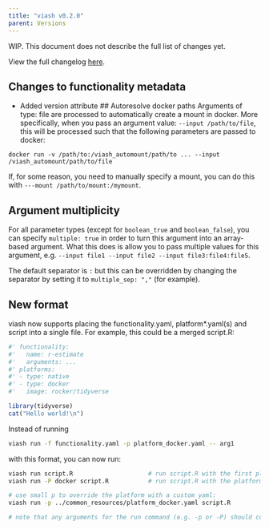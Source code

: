 ```yaml
---
title: "viash v0.2.0"
parent: Versions
---
```


WIP. This document does not describe the full list of changes yet.

View the full changelog [here](https://github.com/data-intuitive/viash/blob/master/CHANGELOG.md).

## Changes to functionality metadata

* Added version attribute
## Autoresolve docker paths
Arguments of type: file are processed to automatically create a mount in docker. More specifically, when you pass an argument value: `--input /path/to/file`, this will be processed such that the following parameters are passed to docker:
```
docker run -v /path/to:/viash_automount/path/to ... --input /viash_automount/path/to/file
```

If, for some reason, you need to manually specify a mount, you can do this with `---mount /path/to/mount:/mymount`.

## Argument multiplicity
For all parameter types (except for `boolean_true` and `boolean_false`), you can specify `multiple: true` in order to turn this argument into an array-based argument. What this does is allow you to pass multiple values for this argument, e.g. `--input file1 --input file2 --input file3:file4:file5`.

The default separator is `:` but this can be overridden by changing the separator by setting it to `multiple_sep: ","` (for example).

## New format
viash now supports placing the functionality.yaml, platform*.yaml(s) and script into a single file. For example, this could be a merged script.R:

```r
#' functionality:
#'   name: r-estimate
#'   arguments: ...
#' platforms:
#' - type: native
#' - type: docker
#'   image: rocker/tidyverse

library(tidyverse)
cat("Hello world!\n")
```

Instead of running 
```bash
viash run -f functionality.yaml -p platform_docker.yaml -- arg1
```

with this format, you can now run:
```bash
viash run script.R                     # run script.R with the first platform
viash run -P docker script.R           # run script.R with the platform called 'docker' with the large P argument

# use small p to override the platform with a custom yaml:
viash run -p ../common_resources/platform_docker.yaml script.R

# note that any arguments for the run command (e.g. -p or -P) should come before the script.R, as script.R is considered a trailing argument.
```
